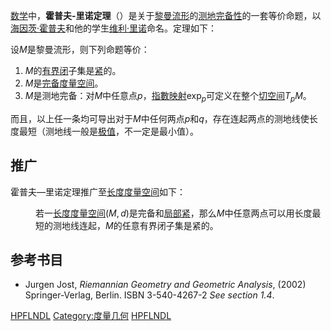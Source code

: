 [[数学|数学]]中，'''霍普夫-里诺定理'''（{{lang|en|Hopf–Rinow theorem}}）是关于[[黎曼流形|黎曼流形]]的[[测地线|测地]][[完备空间|完备性]]的一套等价命题，以[[海因茨·霍普夫|海因茨·霍普夫]]和他的学生[[维利·里诺|维利·里诺]]命名。定理如下：

设''M''是黎曼流形，则下列命题等价：

# <math>M</math>的[[有界集合|有界]][[闭集|闭]]子集是[[紧集|紧]]的。
# <math>M</math>是[[完备空间|完备]][[度量空间|度量空间]]。
# <math>M</math>是测地完备：对<math>M</math>中任意点<math>p</math>，[[指數映射_(黎曼幾何)|指數映射]]<math>\exp_p</math>可定义在整个[[切空间|切空间]]<math>T_pM</math>。

而且，以上任一条均可导出对于<math>M</math>中任何两点<math>p</math>和<math>q</math>，存在连起两点的测地线使长度最短（测地线一般是[[极值|极值]]，不一定是最小值）。

==推广==

霍普夫—里诺定理推广至[[长度度量空间|长度度量空间]]如下：
:若一[[长度度量空间|长度度量空间]]<math>(M,d)</math>是完备和[[局部紧|局部紧]]，那么<math>M</math>中任意两点可以用长度最短的测地线连起，<math>M</math>的任意有界闭子集是紧的。

==参考书目==
* Jurgen Jost, ''Riemannian Geometry and Geometric Analysis'', (2002) Springer-Verlag, Berlin.  ISBN 3-540-4267-2 ''See section 1.4''.

[[Category:黎曼几何|HPFLNDL]]
[[Category:度量几何|Category:度量几何]]
[[Category:数学定理|HPFLNDL]]